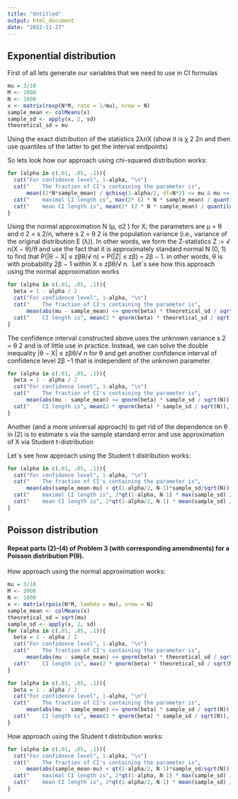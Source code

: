 ```yaml
---
title: "Untitled"
output: html_document
date: "2022-11-27"
---
```


## Exponential distribution

First of all lets generate our variables that we need to use in CI formulas

```r
mu = 3/10
M <- 1000
N <- 1000
x <- matrix(rexp(N*M, rate = 1/mu), nrow = N)
sample_mean <- colMeans(x)
sample_sd <- apply(x, 2, sd)
theoretical_sd = mu
```

Using the exact distribution of the statistics 2λnX (show it is χ 2 2n and then use quantiles of the latter to get the interval endpoints)

So lets look how our approach using chi-squared distribution works:

```r
for (alpha in c(.01, .05, .1)){
  cat("For confidence level", 1-alpha, "\n")
  cat("    The fraction of CI's containing the parameter is", 
      mean((2*N*sample_mean) / qchisq(1-alpha/2, df=N*2) <= mu & mu <= (2*N * sample_mean)/qchisq(alpha/2, df=N*2)), "\n")
  cat("    maximal CI length is", max(2* (2 * N * sample_mean) / quantile(rchisq(2*N, df = 2*N), probs = alpha/2)), "\n")
  cat("    mean CI length is", mean(2* (2 * N * sample_mean) / quantile(rchisq(2*N, df = 2*N), probs = alpha/2)), "\n")
}
```

Using the normal approximation N (µ, σ2 ) for X; the parameters are µ = θ and σ 2 = s 2/n, where s 2 = θ 2 is the population variance (i.e., variance of the original distribution E (λ)). In other words, we form the Z-statistics Z := √ n(X − θ)/θ and use the fact that it is approximately standard normal N (0, 1) to find that P(\|θ − X\| ≤ zβθ/√ n) = P(\|Z\| ≤ zβ) = 2β − 1. in other words, θ is with probability 2β − 1 within X ± zβθ/√ n. 
Let`s see how this approach using the normal approximation works

```r
for (alpha in c(.01, .05, .1)){
  beta = 1 - alpha / 2
  cat("For confidence level", 1-alpha, "\n")
  cat("    The fraction of CI's containing the parameter is", 
      mean(abs(mu - sample_mean) <= qnorm(beta) * theoretical_sd / sqrt(N)), "\n")
  cat("    CI length is", mean(2 * qnorm(beta) * theoretical_sd / sqrt(N)), "\n")
}
```

 The confidence interval constructed above uses the unknown variance s
2 = θ
2 and is of little use in practice.
Instead, we can solve the double inequality
|θ − X| ≤ zβθ/√
n
for θ and get another confidence interval of confidence level 2β −1 that is independent of the unknown parameter.

```r
for (alpha in c(.01, .05, .1)){
  beta = 1 - alpha / 2
  cat("For confidence level", 1-alpha, "\n")
  cat("    The fraction of CI's containing the parameter is", 
      mean(abs(mu - sample_mean) <= qnorm(beta) * sample_sd / sqrt(N)), "\n")
  cat("    CI length is", mean(2 * qnorm(beta) * sample_sd / sqrt(N)), "\n")
}
```

Another (and a more universal approach) to get rid of the dependence on θ in (2) is to estimate s via the sample
standard error and use approximation of X via Student t-distribution

Let`s see how approach using the Student t distribution works:

```r
for (alpha in c(.01, .05, .1)){
  cat("For confidence level", 1-alpha, "\n")
  cat("    The fraction of CI's containing the parameter is", 
      mean(abs(sample_mean-mu) < qt(1-alpha/2, N-1)*sample_sd/sqrt(N)), "\n")
  cat("    maximal CI length is", 2*qt(1-alpha, N-1) * max(sample_sd) / sqrt(N), "\n")
  cat("    mean CI length is", 2*qt(1-alpha/2, N-1) * mean(sample_sd) / sqrt(N), "\n")
}
```

## Poisson distribution

#### Repeat parts (2)–(4) of Problem 3 (with corresponding amendments) for a Poisson distribution P(θ).

How approach using the normal approximation works:

```r
mu = 3/10
M <- 2000
N <- 1000
x <- matrix(rpois(N*M, lambda = mu), nrow = N)
sample_mean <- colMeans(x)
theoretical_sd = sqrt(mu)
sample_sd <- apply(x, 2, sd)
for (alpha in c(.01, .05, .1)){
  beta = 1 - alpha / 2
  cat("For confidence level", 1-alpha, "\n")
  cat("    The fraction of CI's containing the parameter is", 
      mean(abs(mu - sample_mean) <= qnorm(beta) * theoretical_sd / sqrt(N)), "\n")
  cat("    CI length is", max(2 * qnorm(beta) * theoretical_sd / sqrt(N)), "\n")
}
```


```r
for (alpha in c(.01, .05, .1)){
  beta = 1 - alpha / 2
  cat("For confidence level", 1-alpha, "\n")
  cat("    The fraction of CI's containing the parameter is", 
      mean(abs(mu - sample_mean) <= qnorm(beta) * sample_sd / sqrt(N)), "\n")
  cat("    CI length is", mean(2 * qnorm(beta) * sample_sd / sqrt(N)), "\n")
}
```

How approach using the Student t distribution works:

```r
for (alpha in c(.01, .05, .1)){
  cat("For confidence level", 1-alpha, "\n")
  cat("    The fraction of CI's containing the parameter is", 
      mean(abs(sample_mean-mu) < qt(1-alpha/2, N-1)*sample_sd/sqrt(N)), "\n")
  cat("    maximal CI length is", 2*qt(1-alpha, N-1) * max(sample_sd) / sqrt(N), "\n")
  cat("    mean CI length is", 2*qt(1-alpha/2, N-1) * mean(sample_sd) / sqrt(N), "\n")
}
```
